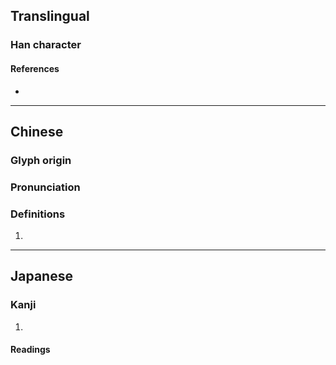 {{character info/new}}
==Translingual==

===Han character===
{{Han char|rn=32|rad=土|as=16|sn=19|four=47120|canj=GANX|ids=⿰土閻}}

====References====
* {{Han ref|kx=0241.300|dkj=05587|dj=0481.240|hdz=10501.030|uh=58DB|ud=22747|bh=F1F8|bd=61944}}

----

==Chinese==
{{zh-forms}}

===Glyph origin===
{{Han etym}}

===Pronunciation===
{{zh-pron
|m=yán
|c=jim4
|mc=y
|oc=y
|cat=
}}

===Definitions===
{{zh-hanzi}}

# {{rfdef|zh}}

----

==Japanese==

===Kanji===
{{ja-kanji|grade=|rs=土16}}

# {{rfdef|ja|sort=土16}}

====Readings====
{{rfv-pron|ja}}
{{ja-readings
|goon=えん<えん<えむ<!--<𛀁む-->
|kanon=えん<えん<えむ<!--<𛀁む
|kun=こしかけ-, ちまた-, ねだい-
-->}}